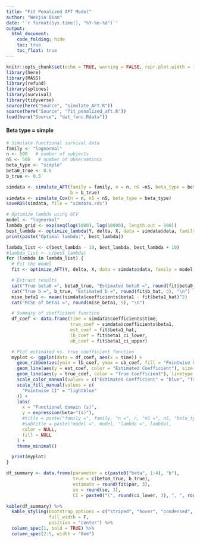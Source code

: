```yaml
---
title: "Fit Penalized AFT Model"
author: "Weijia Qian"
date: '`r format(Sys.time(), "%Y-%m-%d")`'
output:
  html_document: 
    code_folding: hide
    toc: true
    toc_float: true
---
```


```r
knitr::opts_chunk$set(echo = TRUE, warning = FALSE, repr.plot.width = 12, repr.plot.height = 8)
library(here)
library(MASS)
library(refund)
library(splines)
library(survival)
library(tidyverse)
source(here("Source", "simulate_AFT.R"))
source(here("Source", "fit_penalized_aft.R"))
load(here("Source", "dat_func.Rdata"))
```

#### Beta type = simple
```r
# Simulate functional survival data
family <- "lognormal"
n <- 500   # number of subjects
nS <- 500   # number of observations
beta_type <- "simple"
beta0_true <- 0.5
b_true <- 0.5

simdata <- simulate_AFT(family = family, n = n, nS =nS, beta_type = beta_type, beta_0 = beta0_true,
                        b = b_true)
simdata <- simulate_Cox(n = n, nS = nS, beta_type = beta_type)
saveRDS(simdata, file = "simdata.rds")

# Optimize lambda using GCV
model <- "lognormal"
lambda_grid <- exp(seq(log(1000), log(10000), length.out = 500))
best_lambda <- optimize_lambda(Y, delta, X, data = simdata$data, family = model, lambda_grid)
print(paste("Optimal lambda:", best_lambda))

lambda_list <- c(best_lambda - 10, best_lambda, best_lambda + 10)
#lambda_list <- c(best_lambda)
for (lambda in lambda_list) {
  # Fit the model
  fit <- optimize_AFT(Y, delta, X, data = simdata$data, family = model, lambda = lambda, se = TRUE)

  # Extract results
  cat("True beta0 =", beta0_true, "Estimated beta0 =", round(fit$beta0_hat, 3), "\n")
  cat("True b =", b_true, "Estimated b =", round(fit$b_hat, 3), "\n")
  mise_beta1 <- mean((simdata$coefficients$beta1 - fit$beta1_hat)^2)
  cat("MISE of beta1 =", round(mise_beta1, 5), "\n")

  # Summary of coefficient function
  df_coef <- data.frame(time = simdata$coefficients$time,             
                        true_coef = simdata$coefficients$beta1,                      
                        est_coef = fit$beta1_hat,
                        lb_coef = fit$beta1_ci_lower,
                        ub_coef = fit$beta1_ci_upper)

  # Plot estimated vs. true coefficient function
  myplot <- ggplot(data = df_coef, aes(x = time)) +
    geom_ribbon(aes(ymin = lb_coef, ymax = ub_coef, fill = "Pointwise CI"), alpha = 0.5) +
    geom_line(aes(y = est_coef, color = "Estimated Coefficient"), size = 1) +
    geom_line(aes(y = true_coef, color = "True Coefficient"), linetype = "dashed", size = 1) +
    scale_color_manual(values = c("Estimated Coefficient" = "blue", "True Coefficient" = "red")) +
    scale_fill_manual(values = c(
      "Pointwise CI" = "lightblue"
    )) +
    labs(
      x = "Functional domain (s)",
      y = expression(beta~"(s)"),
      #title = paste("family =", family, "n =", n, "nS =", nS, "beta_type =", beta_type),
      #subtitle = paste("model =", model, "lambda =", lambda),
      color = NULL,
      fill = NULL
    ) +
    theme_minimal()

  print(myplot)
}

```


```r
df_summary <- data.frame(parameter = c(paste0("beta", 1:4), "b"),
                         true = c(beta0_true, b_true),
                         estimate = round(fit$par, 3),
                         se = round(se, 3),
                         CI = paste0("(", round(ci_lower, 3), ", ", round(ci_upper, 3), ")"))

kable(df_summary) %>%
  kable_styling(bootstrap_options = c("striped", "hover", "condensed", "responsive"), 
                full_width = F, 
                position = "center") %>%
  column_spec(1, bold = TRUE) %>%
  column_spec(2:5, width = "8em")
```